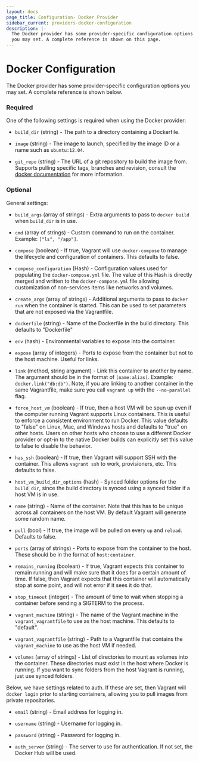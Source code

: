 ```yaml
---
layout: docs
page_title: Configuration- Docker Provider
sidebar_current: providers-docker-configuration
description: |-
  The Docker provider has some provider-specific configuration options
  you may set. A complete reference is shown on this page.
---
```


# Docker Configuration

The Docker provider has some provider-specific configuration options
you may set. A complete reference is shown below.

### Required

One of the following settings is required when using the Docker provider:

- `build_dir` (string) - The path to a directory containing a Dockerfile.

- `image` (string) - The image to launch, specified by the image ID or a name
  such as `ubuntu:12.04`.

- `git_repo` (string) - The URL of a git repository to build the image from.
  Supports pulling specific tags, branches and revision, consult the
  [docker documentation](https://docs.docker.com/engine/reference/commandline/build/#/git-repositories)
  for more information.

### Optional

General settings:

- `build_args` (array of strings) - Extra arguments to pass to
  `docker build` when `build_dir` is in use.

- `cmd` (array of strings) - Custom command to run on the container.
  Example: `["ls", "/app"]`.

- `compose` (boolean) - If true, Vagrant will use `docker-compose` to
  manage the lifecycle and configuration of containers. This defaults
  to false.

- `compose_configuration` (Hash) - Configuration values used for populating
  the `docker-compose.yml` file. The value of this Hash is directly merged
  and written to the `docker-compose.yml` file allowing customization of
  non-services items like networks and volumes.

- `create_args` (array of strings) - Additional arguments to pass to
  `docker run` when the container is started. This can be used to set
  parameters that are not exposed via the Vagrantfile.

- `dockerfile` (string) - Name of the Dockerfile in the build directory.
  This defaults to "Dockerfile"

- `env` (hash) - Environmental variables to expose into the container.

- `expose` (array of integers) - Ports to expose from the container
  but not to the host machine. Useful for links.

- `link` (method, string argument) - Link this container to another
  by name. The argument should be in the format of `(name:alias)`.
  Example: `docker.link("db:db")`. Note, if you are linking to
  another container in the same Vagrantfile, make sure you call
  `vagrant up` with the `--no-parallel` flag.

- `force_host_vm` (boolean) - If true, then a host VM will be spun up
  even if the computer running Vagrant supports Linux containers. This
  is useful to enforce a consistent environment to run Docker. This value
  defaults to "false" on Linux, Mac, and Windows hosts and defaults to "true"
  on other hosts. Users on other hosts who choose to use a different Docker
  provider or opt-in to the native Docker builds can explicitly set this
  value to false to disable the behavior.

- `has_ssh` (boolean) - If true, then Vagrant will support SSH with
  the container. This allows `vagrant ssh` to work, provisioners, etc.
  This defaults to false.

- `host_vm_build_dir_options` (hash) - Synced folder options for the
  `build_dir`, since the build directory is synced using a synced folder
  if a host VM is in use.

- `name` (string) - Name of the container. Note that this has to be unique
  across all containers on the host VM. By default Vagrant will generate
  some random name.

- `pull` (bool) - If true, the image will be pulled on every `up` and
  `reload`. Defaults to false.

- `ports` (array of strings) - Ports to expose from the container to the
  host. These should be in the format of `host:container`.

- `remains_running` (boolean) - If true, Vagrant expects this container
  to remain running and will make sure that it does for a certain amount
  of time. If false, then Vagrant expects that this container will
  automatically stop at some point, and will not error if it sees it do that.

- `stop_timeout` (integer) - The amount of time to wait when stopping
  a container before sending a SIGTERM to the process.

- `vagrant_machine` (string) - The name of the Vagrant machine in the
  `vagrant_vagrantfile` to use as the host machine. This defaults to
  "default".

- `vagrant_vagrantfile` (string) - Path to a Vagrantfile that contains
  the `vagrant_machine` to use as the host VM if needed.

- `volumes` (array of strings) - List of directories to mount as
  volumes into the container. These directories must exist in the
  host where Docker is running. If you want to sync folders from the
  host Vagrant is running, just use synced folders.

Below, we have settings related to auth. If these are set, then Vagrant
will `docker login` prior to starting containers, allowing you to pull
images from private repositories.

- `email` (string) - Email address for logging in.

- `username` (string) - Username for logging in.

- `password` (string) - Password for logging in.

- `auth_server` (string) - The server to use for authentication. If not
  set, the Docker Hub will be used.
